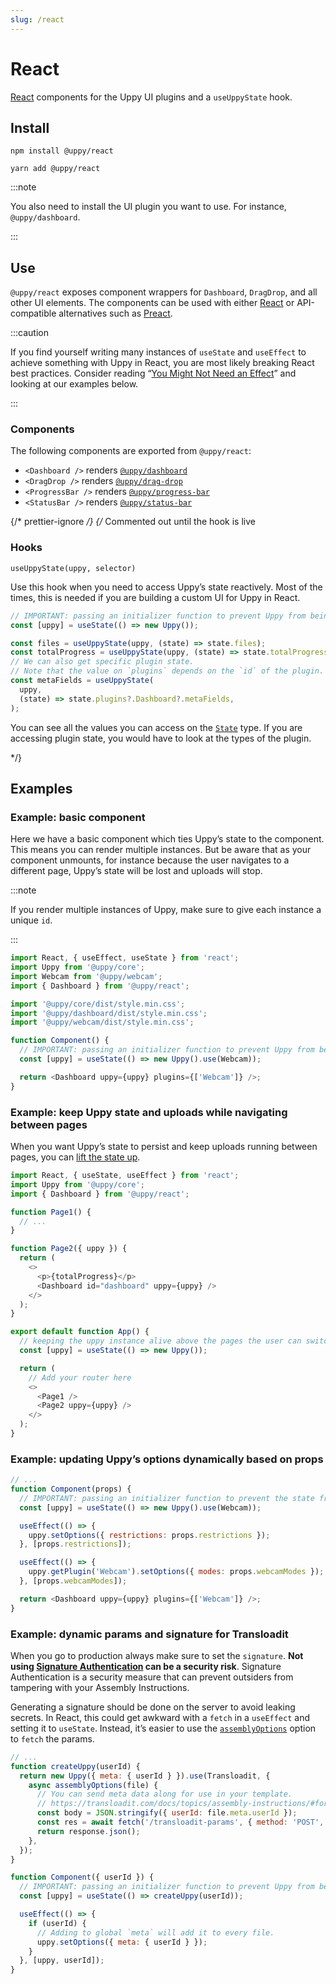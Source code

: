 ```yaml
---
slug: /react
---
```



# React

[React][] components for the Uppy UI plugins and a `useUppyState` hook.

## Install

<Tabs>
  <TabItem value="npm" label="NPM" default>

```shell
npm install @uppy/react
```

  </TabItem>

  <TabItem value="yarn" label="Yarn">

```shell
yarn add @uppy/react
```

  </TabItem>
</Tabs>

:::note

You also need to install the UI plugin you want to use. For instance,
`@uppy/dashboard`.

:::

## Use

`@uppy/react` exposes component wrappers for `Dashboard`, `DragDrop`, and all
other UI elements. The components can be used with either [React][] or
API-compatible alternatives such as [Preact][].

:::caution

If you find yourself writing many instances of `useState` and `useEffect` to
achieve something with Uppy in React, you are most likely breaking React best
practices. Consider reading
“[You Might Not Need an Effect](https://react.dev/learn/you-might-not-need-an-effect)”
and looking at our examples below.

:::

### Components

The following components are exported from `@uppy/react`:

- `<Dashboard />` renders [`@uppy/dashboard`](/docs/dashboard)
- `<DragDrop />` renders [`@uppy/drag-drop`](/docs/drag-drop)
- `<ProgressBar />` renders [`@uppy/progress-bar`](/docs/progress-bar)
- `<StatusBar />` renders [`@uppy/status-bar`](/docs/status-bar)

{/* prettier-ignore */}
{/* Commented out until the hook is live

### Hooks

`useUppyState(uppy, selector)`

Use this hook when you need to access Uppy’s state reactively. Most of the
times, this is needed if you are building a custom UI for Uppy in React.

```js
// IMPORTANT: passing an initializer function to prevent Uppy from being reinstantiated on every render.
const [uppy] = useState(() => new Uppy());

const files = useUppyState(uppy, (state) => state.files);
const totalProgress = useUppyState(uppy, (state) => state.totalProgress);
// We can also get specific plugin state.
// Note that the value on `plugins` depends on the `id` of the plugin.
const metaFields = useUppyState(
  uppy,
  (state) => state.plugins?.Dashboard?.metaFields,
);
```

You can see all the values you can access on the
[`State`](https://github.com/transloadit/uppy/blob/main/packages/%40uppy/core/types/index.d.ts#L190)
type. If you are accessing plugin state, you would have to look at the types of
the plugin.

\*/}

## Examples

### Example: basic component

Here we have a basic component which ties Uppy’s state to the component. This
means you can render multiple instances. But be aware that as your component
unmounts, for instance because the user navigates to a different page, Uppy’s
state will be lost and uploads will stop.

:::note

If you render multiple instances of Uppy, make sure to give each instance a
unique `id`.

:::

```js
import React, { useEffect, useState } from 'react';
import Uppy from '@uppy/core';
import Webcam from '@uppy/webcam';
import { Dashboard } from '@uppy/react';

import '@uppy/core/dist/style.min.css';
import '@uppy/dashboard/dist/style.min.css';
import '@uppy/webcam/dist/style.min.css';

function Component() {
  // IMPORTANT: passing an initializer function to prevent Uppy from being reinstantiated on every render.
  const [uppy] = useState(() => new Uppy().use(Webcam));

  return <Dashboard uppy={uppy} plugins={['Webcam']} />;
}
```

### Example: keep Uppy state and uploads while navigating between pages

When you want Uppy’s state to persist and keep uploads running between pages,
you can
[lift the state up](https://react.dev/learn/sharing-state-between-components#lifting-state-up-by-example).

```js
import React, { useState, useEffect } from 'react';
import Uppy from '@uppy/core';
import { Dashboard } from '@uppy/react';

function Page1() {
  // ...
}

function Page2({ uppy }) {
  return (
    <>
      <p>{totalProgress}</p>
      <Dashboard id="dashboard" uppy={uppy} />
    </>
  );
}

export default function App() {
  // keeping the uppy instance alive above the pages the user can switch during uploading
  const [uppy] = useState(() => new Uppy());

  return (
    // Add your router here
    <>
      <Page1 />
      <Page2 uppy={uppy} />
    </>
  );
}
```

### Example: updating Uppy’s options dynamically based on props

```js
// ...
function Component(props) {
  // IMPORTANT: passing an initializer function to prevent the state from recreating.
  const [uppy] = useState(() => new Uppy().use(Webcam));

  useEffect(() => {
    uppy.setOptions({ restrictions: props.restrictions });
  }, [props.restrictions]);

  useEffect(() => {
    uppy.getPlugin('Webcam').setOptions({ modes: props.webcamModes });
  }, [props.webcamModes]);

  return <Dashboard uppy={uppy} plugins={['Webcam']} />;
}
```

### Example: dynamic params and signature for Transloadit

When you go to production always make sure to set the `signature`. **Not using
[Signature Authentication](https://transloadit.com/docs/topics/signature-authentication/)
can be a security risk**. Signature Authentication is a security measure that
can prevent outsiders from tampering with your Assembly Instructions.

Generating a signature should be done on the server to avoid leaking secrets. In
React, this could get awkward with a `fetch` in a `useEffect` and setting it to
`useState`. Instead, it’s easier to use the
[`assemblyOptions`](/docs/transloadit#assemblyoptions) option to `fetch` the
params.

```js
// ...
function createUppy(userId) {
  return new Uppy({ meta: { userId } }).use(Transloadit, {
    async assemblyOptions(file) {
      // You can send meta data along for use in your template.
      // https://transloadit.com/docs/topics/assembly-instructions/#form-fields-in-instructions
      const body = JSON.stringify({ userId: file.meta.userId });
      const res = await fetch('/transloadit-params', { method: 'POST', body });
      return response.json();
    },
  });
}

function Component({ userId }) {
  // IMPORTANT: passing an initializer function to prevent Uppy from being reinstantiated on every render.
  const [uppy] = useState(() => createUppy(userId));

  useEffect(() => {
    if (userId) {
      // Adding to global `meta` will add it to every file.
      uppy.setOptions({ meta: { userId } });
    }
  }, [uppy, userId]);
}
```

[react]: https://facebook.github.io/react
[preact]: https://preactjs.com/
